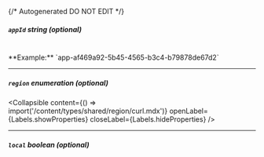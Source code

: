 {/* Autogenerated DO NOT EDIT  */}

##### `appId` _string (optional)_
<br/>
**Example:** `app-af469a92-5b45-4565-b3c4-b79878de67d2`

---
##### `region` _enumeration (optional)_

<Collapsible content={() => import('/content/types/shared/region/curl.mdx')} openLabel={Labels.showProperties} closeLabel={Labels.hideProperties} />


---
##### `local` _boolean (optional)_


